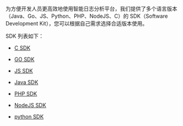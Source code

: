 为方便开发人员更高效地使用智能日志分析平台，我们提供了多个语言版本（Java、Go、JS、Python、PHP、NodeJS、C）的 SDK（Software Development Kit），您可以根据自己需求选择合适版本使用。

SDK 列表如下：

* [C SDK](/insight/sdk/4664/c-sdk)

* [GO SDK](/insight/sdk/4644/go-sdk)

* [JS SDK](/insight/sdk/4663/js-sdk)

* [Java SDK](/insight/sdk/4645/java-sdk)

* [PHP SDK](/insight/sdk/4646/php-sdk)

* [NodeJS SDK](/insight/sdk/4656/nodejs-sdk)

* [python SDK](/insight/sdk/4662/sdk)
